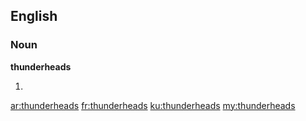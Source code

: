 ==English==

===Noun===
'''thunderheads'''

# {{plural of|[[thunderhead]]}}

[[ar:thunderheads]]
[[fr:thunderheads]]
[[ku:thunderheads]]
[[my:thunderheads]]